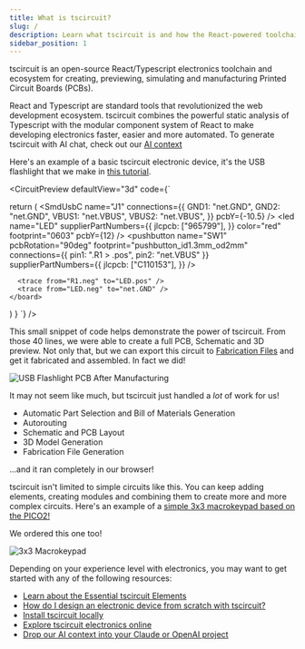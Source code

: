 ```yaml
---
title: What is tscircuit?
slug: /
description: Learn what tscircuit is and how the React-powered toolchain works
sidebar_position: 1
---
```



tscircuit is an open-source React/Typescript electronics toolchain and ecosystem
for creating, previewing, simulating and manufacturing Printed Circuit Boards
(PCBs).

React and Typescript are standard tools that revolutionized the web development
ecosystem. tscircuit combines the powerful static analysis of Typescript with
the modular component system of React to make developing electronics faster,
easier and more automated. To generate tscircuit with AI chat, check out our
[AI context](../advanced/ai-context.mdx)

<YouTubeEmbed youtubeId="HAd5_ZJgg50" />

Here's an example of a basic tscircuit electronic device, it's the USB
flashlight that we make in [this tutorial](../tutorials/building-a-simple-usb-flashlight.mdx).


<CircuitPreview defaultView="3d" code={`

  return (
    <board width="12mm" height="30mm">
      <SmdUsbC
        name="J1"
        connections={{
          GND1: "net.GND",
          GND2: "net.GND",
          VBUS1: "net.VBUS",
          VBUS2: "net.VBUS",
        }}
        pcbY={-10.5}
      />
      <led
        name="LED"
        supplierPartNumbers={{
          jlcpcb: ["965799"],
        }}
        color="red"
        footprint="0603"
        pcbY={12}
      />
      <pushbutton
        name="SW1"
        pcbRotation="90deg"
        footprint="pushbutton_id1.3mm_od2mm"
        connections={{ pin1: ".R1 > .pos", pin2: "net.VBUS" }}
        supplierPartNumbers={{
          jlcpcb: ["C110153"],
        }}
      />
      <resistor name="R1" footprint="0603" resistance="1k" pcbY={7} />

      <trace from="R1.neg" to="LED.pos" />
      <trace from="LED.neg" to="net.GND" />
    </board>
  )
}
`} />

This small snippet of code helps demonstrate the power of tscircuit. From those
40 lines, we were able to create a full PCB, Schematic and 3D preview. Not only
that, but we can export this circuit to [Fabrication Files](../guides/understanding-fabrication-files)
and get it fabricated and assembled. In fact we did!


<div style={{ display: "flex", justifyContent: "center", marginBottom: 18 }}>
<img style={{maxWidth: 400}} src={usbcflashlight} alt="USB Flashlight PCB After Manufacturing" />
</div>

It may not seem like much, but tscircuit just handled a _lot_ of work for us!

- Automatic Part Selection and Bill of Materials Generation
- Autorouting
- Schematic and PCB Layout
- 3D Model Generation
- Fabrication File Generation

...and it ran completely in our browser!

tscircuit isn't limited to simple circuits like this. You can keep adding
elements, creating modules and combining them to create more and more complex
circuits. Here's an example of a [simple 3x3 macrokeypad based on the PICO2!](https://tscircuit.com/seveibar/nine-key-keyboard)

We ordered this one too!


<div style={{ display: "flex", justifyContent: "center", marginBottom: 24 }}>
<img style={{maxHeight: 400}} src={macrokeypad} alt="3x3 Macrokeypad" />
</div>

Depending on your experience level with electronics, you may want to get started
with any of the following resources:

- [Learn about the Essential tscircuit Elements](../guides/tscircuit-essentials/essential-elements)
- [How do I design an electronic device from scratch with tscircuit?](../building-electronics/designing-electronics-from-scratch)
- [Install tscircuit locally](./installation.md)
- [Explore tscircuit electronics online](https://tscircuit.com)
- [Drop our AI context into your Claude or OpenAI project](../advanced/ai-context.mdx)
